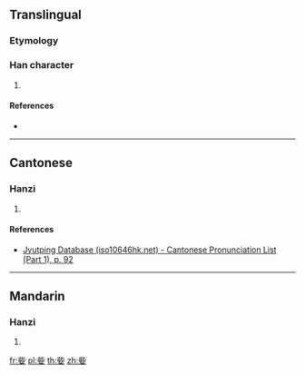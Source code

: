 ==Translingual==

===Etymology===
{{Han etym}}

===Han character===
{{Han char|rn=38|rad=女|as=05|sn=8|four=|canj=YPV|ids=⿱此女}}

# {{defn|Han|sort=女05}}

====References====
* {{Han ref|kx=0259.120|dkj=06183|dj=0525.020|hdz=21043.140|uh=59D5|ud=22997}}

----

==Cantonese==

===Hanzi===
{{yue-hanzi|jyut=[[zi1]]|y=zi1}}

# {{defn|lang=yue|sort=女05}}

====References====
* [http://www.iso10646hk.net/jp/document/download.jsp Jyutping Database (iso10646hk.net) - Cantonese Pronunciation List (Part 1), p. 92]

----

==Mandarin==

===Hanzi===
{{cmn-hanzi|pin=[[zī]] ([[zi1]]), [[jiǎo]] ([[jiao3]]), [[xiáo]] ([[xiao2]])|wg=tzu<sup>1</sup>, chiao<sup>3</sup>, hsiao<sup>2</sup>}}

# {{defn|lang=cmn|sort=女05}}

[[fr:姕]]
[[pl:姕]]
[[th:姕]]
[[zh:姕]]